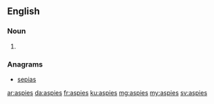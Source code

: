==English==

===Noun===
{{head|en|noun plural form}}

# {{plural of|aspie|lang=en}}

===Anagrams===
* [[sepias#English|sepias]]

[[ar:aspies]]
[[da:aspies]]
[[fr:aspies]]
[[ku:aspies]]
[[mg:aspies]]
[[my:aspies]]
[[sv:aspies]]